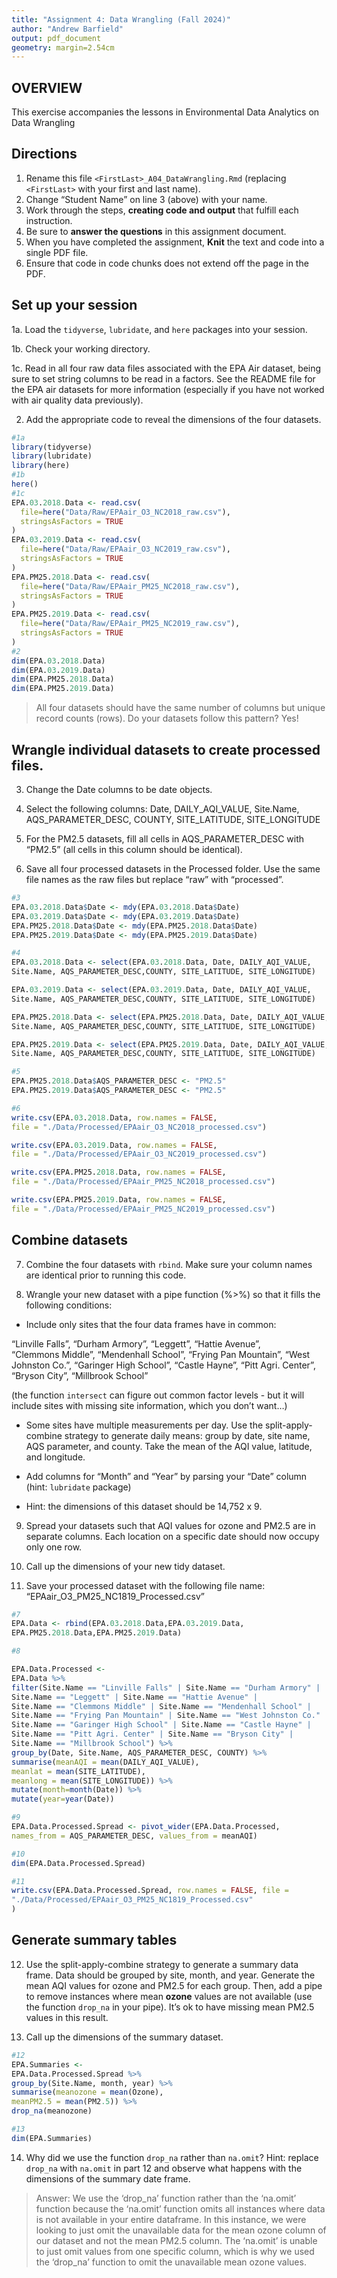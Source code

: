```yaml
---
title: "Assignment 4: Data Wrangling (Fall 2024)"
author: "Andrew Barfield"
output: pdf_document
geometry: margin=2.54cm
---
```


## OVERVIEW

This exercise accompanies the lessons in Environmental Data Analytics on Data Wrangling 

## Directions

1. Rename this file `<FirstLast>_A04_DataWrangling.Rmd` (replacing `<FirstLast>` with your first and last name).
2. Change "Student Name" on line 3 (above) with your name.
3. Work through the steps, **creating code and output** that fulfill each instruction.
4. Be sure to **answer the questions** in this assignment document.
5. When you have completed the assignment, **Knit** the text and code into a single PDF file.
6. Ensure that code in code chunks does not extend off the page in the PDF.


## Set up your session 

1a. Load the `tidyverse`,  `lubridate`, and `here` packages into your session.

1b. Check your working directory.

1c. Read in all four raw data files associated with the EPA Air dataset, being sure to set string columns to be read in a factors. See the README file for the EPA air datasets for more information (especially if you have not worked with air quality data previously). 

2. Add the appropriate code to reveal the dimensions of the four datasets. 

```r
#1a 
library(tidyverse)
library(lubridate)
library(here)
#1b 
here()
#1c 
EPA.03.2018.Data <- read.csv(
  file=here("Data/Raw/EPAair_O3_NC2018_raw.csv"),
  stringsAsFactors = TRUE
)
EPA.03.2019.Data <- read.csv(
  file=here("Data/Raw/EPAair_O3_NC2019_raw.csv"), 
  stringsAsFactors = TRUE
)
EPA.PM25.2018.Data <- read.csv(
  file=here("Data/Raw/EPAair_PM25_NC2018_raw.csv"), 
  stringsAsFactors = TRUE
)
EPA.PM25.2019.Data <- read.csv(
  file=here("Data/Raw/EPAair_PM25_NC2019_raw.csv"), 
  stringsAsFactors = TRUE
)
#2 
dim(EPA.03.2018.Data)
dim(EPA.03.2019.Data)
dim(EPA.PM25.2018.Data)
dim(EPA.PM25.2019.Data)
```

>All four datasets should have the same number of columns but unique record counts (rows). Do your datasets follow this pattern? Yes!

## Wrangle individual datasets to create processed files.

3. Change the Date columns to be date objects.

4. Select the following columns: Date, DAILY_AQI_VALUE, Site.Name, AQS_PARAMETER_DESC, COUNTY, SITE_LATITUDE, SITE_LONGITUDE

5. For the PM2.5 datasets, fill all cells in AQS_PARAMETER_DESC with "PM2.5" (all cells in this column should be identical).

6. Save all four processed datasets in the Processed folder. Use the same file names as the raw files but replace "raw" with "processed".

```r
#3
EPA.03.2018.Data$Date <- mdy(EPA.03.2018.Data$Date)
EPA.03.2019.Data$Date <- mdy(EPA.03.2019.Data$Date)
EPA.PM25.2018.Data$Date <- mdy(EPA.PM25.2018.Data$Date)
EPA.PM25.2019.Data$Date <- mdy(EPA.PM25.2019.Data$Date)

#4
EPA.03.2018.Data <- select(EPA.03.2018.Data, Date, DAILY_AQI_VALUE, 
Site.Name, AQS_PARAMETER_DESC,COUNTY, SITE_LATITUDE, SITE_LONGITUDE)

EPA.03.2019.Data <- select(EPA.03.2019.Data, Date, DAILY_AQI_VALUE, 
Site.Name, AQS_PARAMETER_DESC,COUNTY, SITE_LATITUDE, SITE_LONGITUDE)

EPA.PM25.2018.Data <- select(EPA.PM25.2018.Data, Date, DAILY_AQI_VALUE, 
Site.Name, AQS_PARAMETER_DESC,COUNTY, SITE_LATITUDE, SITE_LONGITUDE)

EPA.PM25.2019.Data <- select(EPA.PM25.2019.Data, Date, DAILY_AQI_VALUE, 
Site.Name, AQS_PARAMETER_DESC,COUNTY, SITE_LATITUDE, SITE_LONGITUDE)

#5
EPA.PM25.2018.Data$AQS_PARAMETER_DESC <- "PM2.5"
EPA.PM25.2019.Data$AQS_PARAMETER_DESC <- "PM2.5"

#6
write.csv(EPA.03.2018.Data, row.names = FALSE, 
file = "./Data/Processed/EPAair_O3_NC2018_processed.csv")

write.csv(EPA.03.2019.Data, row.names = FALSE, 
file = "./Data/Processed/EPAair_O3_NC2019_processed.csv")

write.csv(EPA.PM25.2018.Data, row.names = FALSE, 
file = "./Data/Processed/EPAair_PM25_NC2018_processed.csv")

write.csv(EPA.PM25.2019.Data, row.names = FALSE, 
file = "./Data/Processed/EPAair_PM25_NC2019_processed.csv")
```


## Combine datasets

7. Combine the four datasets with `rbind`. Make sure your column names are identical prior to running this code.

8. Wrangle your new dataset with a pipe function (%>%) so that it fills the following conditions: 

  * Include only sites that the four data frames have in common:  
    
  "Linville Falls", "Durham Armory", "Leggett", "Hattie Avenue",  
  "Clemmons Middle", "Mendenhall School", "Frying Pan Mountain", 
  "West Johnston Co.", "Garinger High School", "Castle Hayne", 
  "Pitt Agri. Center", "Bryson City", "Millbrook School" 
  
  (the function `intersect` can figure out common factor levels - but it will include sites with missing site information, which you don't want...) 

  * Some sites have multiple measurements per day. Use the split-apply-combine strategy to generate daily means: group by date, site name, AQS parameter, and county. Take the mean of the AQI value, latitude, and longitude.
  
  * Add columns for "Month" and "Year" by parsing your "Date" column (hint: `lubridate` package)
  
  * Hint: the dimensions of this dataset should be 14,752 x 9.

9. Spread your datasets such that AQI values for ozone and PM2.5 are in separate columns. Each location on a specific date should now occupy only one row.

10. Call up the dimensions of your new tidy dataset.

11. Save your processed dataset with the following file name: "EPAair_O3_PM25_NC1819_Processed.csv"

```r
#7 
EPA.Data <- rbind(EPA.03.2018.Data,EPA.03.2019.Data,
EPA.PM25.2018.Data,EPA.PM25.2019.Data)

#8 

EPA.Data.Processed <-
EPA.Data %>%
filter(Site.Name == "Linville Falls" | Site.Name == "Durham Armory" |
Site.Name == "Leggett" | Site.Name == "Hattie Avenue" | 
Site.Name == "Clemmons Middle" | Site.Name == "Mendenhall School" |
Site.Name == "Frying Pan Mountain" | Site.Name == "West Johnston Co." |
Site.Name == "Garinger High School" | Site.Name == "Castle Hayne" |
Site.Name == "Pitt Agri. Center" | Site.Name == "Bryson City" |
Site.Name == "Millbrook School") %>% 
group_by(Date, Site.Name, AQS_PARAMETER_DESC, COUNTY) %>%
summarise(meanAQI = mean(DAILY_AQI_VALUE), 
meanlat = mean(SITE_LATITUDE),  
meanlong = mean(SITE_LONGITUDE)) %>%
mutate(month=month(Date)) %>% 
mutate(year=year(Date))

#9
EPA.Data.Processed.Spread <- pivot_wider(EPA.Data.Processed, 
names_from = AQS_PARAMETER_DESC, values_from = meanAQI)

#10
dim(EPA.Data.Processed.Spread)

#11
write.csv(EPA.Data.Processed.Spread, row.names = FALSE, file = 
"./Data/Processed/EPAair_O3_PM25_NC1819_Processed.csv"
)

```

## Generate summary tables

12. Use the split-apply-combine strategy to generate a summary data frame. Data should be grouped by site, month, and year. Generate the mean AQI values for ozone and PM2.5 for each group. Then, add a pipe to remove instances where mean **ozone** values are not available (use the function `drop_na` in your pipe). It's ok to have missing mean PM2.5 values in this result. 

13. Call up the dimensions of the summary dataset.

```r

#12
EPA.Summaries <-
EPA.Data.Processed.Spread %>%
group_by(Site.Name, month, year) %>% 
summarise(meanozone = mean(Ozone),
meanPM2.5 = mean(PM2.5)) %>% 
drop_na(meanozone)          

#13
dim(EPA.Summaries)
```

14. Why did we use the function `drop_na` rather than `na.omit`? Hint: replace `drop_na` with `na.omit` in part 12 and observe what happens with the dimensions of the summary date frame.

> Answer: We use the 'drop_na' function rather than the 'na.omit' function because the 'na.omit' function omits all instances where data is not available in your entire dataframe. In this instance, we were looking to just omit the unavailable data for the mean ozone column of our dataset and not the mean PM2.5 column. The 'na.omit' is unable to just omit values from one specific column, which is why we used the 'drop_na' function to omit the unavailable mean ozone values.

